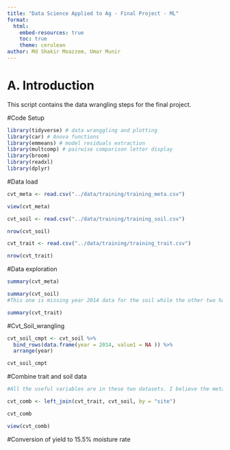 ```yaml
---
title: "Data Science Applied to Ag - Final Project - ML"
format:
  html:
    embed-resources: true
    toc: true
    theme: cerulean
author: Md Shakir Moazzem, Umar Munir
---
```


# A. Introduction  

This script contains the data wrangling steps for the final project.  

#Code Setup

```r
library(tidyverse) # data wranggling and plotting
library(car) # Anova functions
library(emmeans) # model residuals extraction
library(multcomp) # pairwise comparison letter display
library(broom)
library(readxl)
library(dplyr)
```

#Data load

```r
cvt_meta <- read.csv("../data/training/training_meta.csv") 

view(cvt_meta)

```

```r
cvt_soil <- read.csv("../data/training/training_soil.csv") 

nrow(cvt_soil)
```

```r
cvt_trait <- read.csv("../data/training/training_trait.csv") 

nrow(cvt_trait)
```


#Data exploration

```r
summary(cvt_meta)
```


```r
summary(cvt_soil)
#This one is missing year 2014 data for the soil while the other two have it.
```


```r
summary(cvt_trait)
```

#Cvt_Soil_wrangling

```r
cvt_soil_cmpt <- cvt_soil %>% 
  bind_rows(data.frame(year = 2014, value1 = NA )) %>% 
  arrange(year)

cvt_soil_cmpt
```


#Combine trait and soil data

```r

#All the useful variables are in these two datasets. I believe the meta data is only helpful if we want to pull more open data variable therefore I am going ahead and combining these two. Then I will convert the moisture percentage to 15.5.

cvt_comb <- left_join(cvt_trait, cvt_soil, by = "site") 

cvt_comb

view(cvt_comb)
```


#Conversion of yield to 15.5% moisture rate

```r

```















